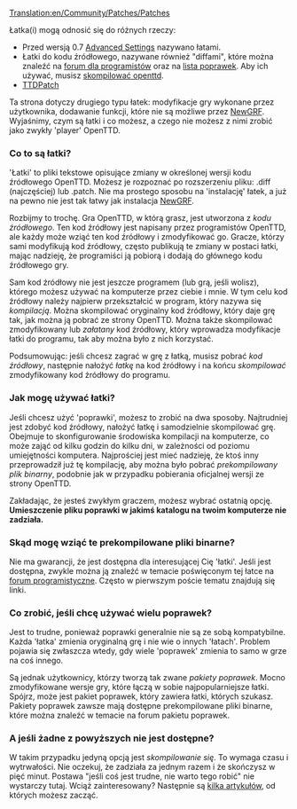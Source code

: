 [[Translation:en/Community/Patches/Patches]]

Łatka(i) mogą odnosić się do różnych rzeczy:

* Przed wersją 0.7 [[pl/Archive/Manual/Settings/Zaawansowane ustawienia|Advanced Settings]] nazywano łatami.
* Łatki do kodu źródłowego, nazywane również <span title='"diff"s'>"diffami"</span>, które można znaleźć na [http://tt-forums.net/viewforum.php?f=33 forum dla programistów] oraz na [[en/Archive/Community/List of patches| lista poprawek]]. Aby ich używać, musisz [[:Category:pl/Kompilowanie OpenTTD| skompilować openttd]].
* [http://ttdpatch.net TTDPatch]

Ta strona dotyczy drugiego typu łatek: modyfikacje gry wykonane przez użytkownika, dodawanie funkcji, które nie są możliwe przez [[pl/Manual/NewGRF|NewGRF]]. Wyjaśnimy, czym są łatki i co możesz, a czego nie możesz z nimi zrobić jako zwykły 'player' OpenTTD.

===<span id="What_are_patches.3F"> Co to są łatki?</span>===

<span title=Patches>'Łatki'</span> to pliki tekstowe opisujące zmiany w określonej wersji kodu źródłowego OpenTTD. Możesz je rozpoznać po rozszerzeniu pliku: .diff (najczęściej) lub .patch. Nie ma prostego sposobu na  <span title=install>'instalację'</span> łatek, a już na pewno nie jest tak łatwy jak instalacja [[pl/Manual/NewGRF|NewGRF]].

Rozbijmy to trochę. Gra OpenTTD, w którą grasz, jest utworzona z <span title='source code'>''kodu źródłowego''</span>. Ten kod źródłowy jest napisany przez programistów OpenTTD, ale każdy może wziąć ten kod źródłowy i zmodyfikować go. Gracze, którzy sami modyfikują kod źródłowy, często publikują te zmiany w postaci łatki, mając nadzieję, że programiści ją pobiorą i dodają do głównego kodu źródłowego gry.

Sam kod źródłowy nie jest jeszcze programem (lub grą, jeśli wolisz), którego możesz używać na komputerze przez ciebie i mnie. W tym celu kod źródłowy należy najpierw przekształcić w program, który nazywa się <span title='compiling'>''kompilacją''</span>. Można skompilować oryginalny kod źródłowy, który daje grę tak, jak można ją pobrać ze strony OpenTTD. Można także skompilować zmodyfikowany lub  <span title='patched'>''załatany''</span> kod źródłowy, który wprowadza modyfikacje łatki do programu, tak aby można było z nich korzystać.

Podsumowując: jeśli chcesz zagrać w grę z łatką, musisz pobrać <span title='source code'>''kod źródłowy''</span>, następnie nałożyć <span title='patch'>''łatkę''</span> na kod źródłowy i na końcu <span title='compile'>''skompilować''</span> zmodyfikowany kod źródłowy do programu.

===<span id="How_can_I_use_a_patch.3F">Jak mogę używać łatki?===

Jeśli chcesz użyć <span title=patch>'poprawki'</span>, możesz to zrobić na dwa sposoby. Najtrudniej jest zdobyć kod źródłowy, nałożyć łatkę i samodzielnie skompilować grę. Obejmuje to skonfigurowanie środowiska kompilacji na komputerze, co może zająć od kilku godzin do kilku dni, w zależności od poziomu umiejętności komputera. Najprościej jest mieć nadzieję, że ktoś inny przeprowadził już tę kompilację, aby można było pobrać ''prekompilowany plik binarny'', podobnie jak w przypadku pobierania oficjalnej wersji ze strony OpenTTD.

Zakładając, że jesteś zwykłym graczem, możesz wybrać ostatnią opcję. '''Umieszczenie pliku poprawki w jakimś katalogu na twoim komputerze nie zadziała.'''


===<span id="Where_do_I_get_these_precompiled_binaries.3F">Skąd mogę wziąć te prekompilowane pliki binarne?</span>===

Nie ma gwarancji, że jest dostępna dla interesującej Cię <span title=patch>'łatki'</span>. Jeśli jest dostępna, zwykle można ją znaleźć w temacie poświęconym tej łatce na [http://tt-forums.net/viewforum.php?f=33 forum programistyczne]. Często w pierwszym poście tematu znajdują się linki.

===<span id="What_to_do_if_I_want_to_use_multiple_patches.3F">Co zrobić, jeśli chcę używać wielu poprawek?===

Jest to trudne, ponieważ poprawki generalnie nie są ze sobą kompatybilne. Każda <span title=patch>'łatka'</span> zmienia oryginalną grę i nie wie o innych <span title=patches>'łatach'</span>. Problem pojawia się zwłaszcza wtedy, gdy wiele <span title=patches>'poprawek'</span> zmienia to samo w grze na coś innego.

Są jednak użytkownicy, którzy tworzą tak zwane <span title='patch packs'>''pakiety poprawek''</span>. Mocno zmodyfikowane wersje gry, które łączą w sobie najpopularniejsze łatki. Spójrz, może jest pakiet poprawek, który zawiera łatki, których szukasz. Pakiety poprawek zawsze mają dostępne prekompilowane pliki binarne, które można znaleźć w temacie na forum pakietu poprawek.

===<span id="What_if_none_of_the_above_is_available.3F">A jeśli żadne z powyższych nie jest dostępne?</span>===

W takim przypadku jedyną opcją jest  <span title='compile yourself'>''skompilowanie się''</span>. To wymaga czasu i wytrwałości. Nie oczekuj, że zadziała za jednym razem i że skończysz w pięć minut. Postawa "jeśli coś jest trudne, nie warto tego robić" nie wystarczy tutaj. Wciąż zainteresowany? Następnie są [[:Category:pl/Kompilowanie OpenTTD| kilka artykułów]], od których możesz zacząć.
